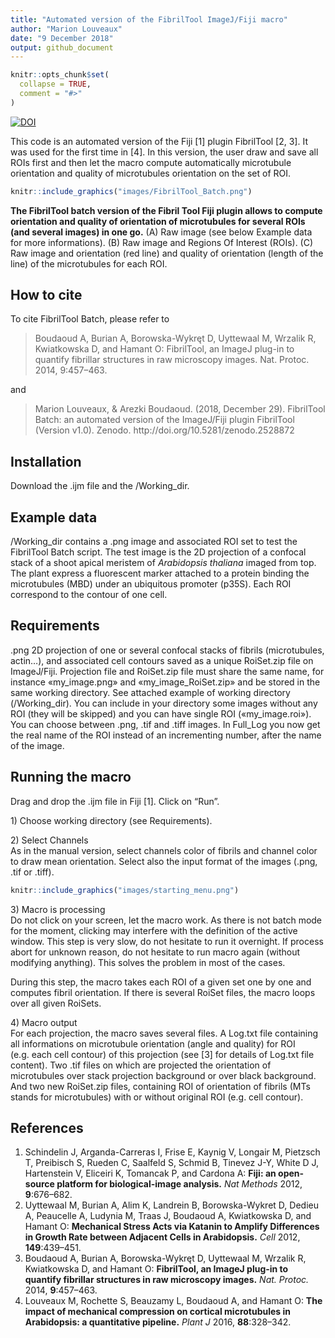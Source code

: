 ```yaml
---
title: "Automated version of the FibrilTool ImageJ/Fiji macro"
author: "Marion Louveaux"
date: "9 December 2018"
output: github_document
---
```


```r
knitr::opts_chunk$set(
  collapse = TRUE,
  comment = "#>"
)
```
[![DOI](https://zenodo.org/badge/DOI/10.5281/zenodo.2528872.svg)](https://doi.org/10.5281/zenodo.2528872)

This code is an automated version of the Fiji [1] plugin FibrilTool [2, 3]. It was used for the first time in [4]. In this version, the user draw and save all ROIs first and then let the macro compute automatically microtubule orientation and quality of microtubules orientation on the set of ROI.

```r
knitr::include_graphics("images/FibrilTool_Batch.png")
```
**The FibrilTool batch version of the Fibril Tool Fiji plugin allows to compute orientation and quality of orientation of microtubules for several ROIs (and several images) in one go.** (A) Raw image (see below Example data for more informations). (B) Raw image and Regions Of Interest (ROIs). (C) Raw image and orientation (red line) and quality of orientation (length of the line) of the microtubules for each ROI.

## How to cite

To cite FibrilTool Batch, please refer to 

> Boudaoud A, Burian A, Borowska-Wykręt D, Uyttewaal M, Wrzalik R, Kwiatkowska D, and Hamant O: FibrilTool, an ImageJ plug-in to quantify fibrillar structures in raw microscopy images. Nat. Protoc. 2014, 9:457–463. 

and

> Marion Louveaux, & Arezki Boudaoud. (2018, December 29). FibrilTool Batch: an automated version of the ImageJ/Fiji plugin FibrilTool (Version v1.0). Zenodo. http://doi.org/10.5281/zenodo.2528872


## Installation

Download the .ijm file and the /Working_dir.

## Example data

/Working_dir contains a .png image and associated ROI set to test the FibrilTool Batch script. The test image is the 2D projection of a confocal stack of a shoot apical meristem of *Arabidopsis thaliana* imaged from top. The plant express a fluorescent marker attached to a protein binding the microtubules (MBD) under an ubiquitous promoter (p35S). Each ROI correspond to the contour of one cell.   

## Requirements

.png 2D projection of one or several confocal stacks of fibrils (microtubules, actin…), and associated cell contours saved as a unique RoiSet.zip file  on ImageJ/Fiji. Projection file and RoiSet.zip file must share the same name, for instance «my_image.png» and  «my_image_RoiSet.zip» and be stored in the same working directory. See attached example of working directory (/Working_dir).
You can include in your directory some images without any ROI (they will be skipped) and you can have single ROI («my_image.roi»).
You can choose between .png, .tif and .tiff images. In Full_Log you now get the real name of the ROI instead of an incrementing number, after the name of the image.

## Running the macro

Drag and drop the .ijm file in Fiji [1]. Click on "Run". 

1\) Choose working directory (see Requirements).   

2\) Select Channels      
As in the manual version, select channels color of fibrils and channel color to draw mean orientation. Select also the input format of the images (.png, .tif or .tiff).    

```r
knitr::include_graphics("images/starting_menu.png")
```


3\) Macro is processing      
Do not click on your screen, let the macro work. As there is not batch mode for the moment, clicking may interfere with the definition of the active window. This step is very slow, do not hesitate to run it overnight. If process abort for unknown reason, do not hesitate to run macro again (without modifying anything). This solves the problem in most of the cases.

During this step, the macro takes each ROI of a given set one by one and computes fibril orientation. If there is several RoiSet files, the macro loops over all given RoiSets.

4\) Macro output      
For each projection, the macro saves several files. A Log.txt file containing all informations on microtubule orientation (angle and quality) for ROI  (e.g. each cell contour) of this projection (see [3] for details of Log.txt file content). Two .tif files on which are projected the orientation of microtubules over stack projection background or over black background. And two new RoiSet.zip files, containing ROI of orientation of fibrils (MTs stands for microtubules) with or without original ROI (e.g. cell contour).


## References

1. Schindelin J, Arganda-Carreras I, Frise E, Kaynig V, Longair M, Pietzsch T, Preibisch S, Rueden C, Saalfeld S, Schmid B, Tinevez J-Y, White D J, Hartenstein V, Eliceiri K, Tomancak P, and Cardona A: **Fiji: an open-source platform for biological-image analysis.** *Nat Methods* 2012, **9**:676–682.
2. Uyttewaal M, Burian A, Alim K, Landrein B, Borowska-Wykret D, Dedieu A, Peaucelle A, Ludynia M, Traas J, Boudaoud A, Kwiatkowska D, and Hamant O: **Mechanical Stress Acts via Katanin to Amplify Differences in Growth Rate between Adjacent Cells in Arabidopsis.** *Cell* 2012, **149**:439–451.
3. Boudaoud A, Burian A, Borowska-Wykręt D, Uyttewaal M, Wrzalik R, Kwiatkowska D, and Hamant O: **FibrilTool, an ImageJ plug-in to quantify fibrillar structures in raw microscopy images.** *Nat. Protoc.* 2014, **9**:457–463.
4. Louveaux M, Rochette S, Beauzamy L, Boudaoud A, and Hamant O: **The impact of mechanical compression on cortical microtubules in Arabidopsis: a quantitative pipeline.** *Plant J* 2016, **88**:328–342.









